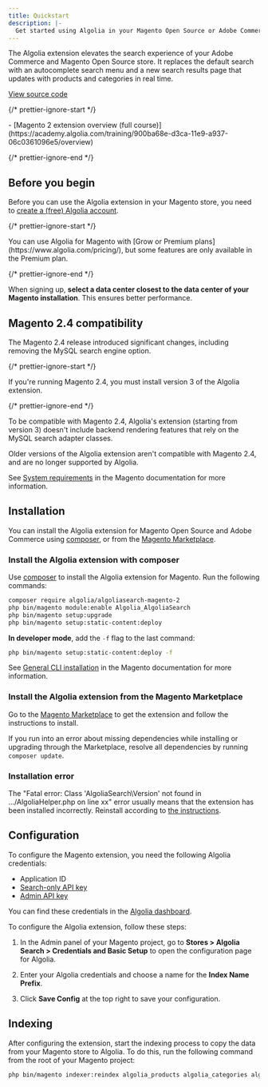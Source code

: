 ```yaml
---
title: Quickstart
description: |-
  Get started using Algolia in your Magento Open Source or Adobe Commerce store.
---
```


The Algolia extension elevates the search experience of your Adobe Commerce and Magento Open Source store.
It replaces the default search with an autocomplete search menu and a new search results page that updates with products and categories in real time.

[View source code](https://github.com/algolia/algoliasearch-magento-2)

{/* prettier-ignore-start */}

<Info>
  - [Magento 2 extension overview (full course)](https://academy.algolia.com/training/900ba68e-d3ca-11e9-a937-06c0361096e5/overview)
</Info>

{/* prettier-ignore-end */}

## Before you begin

Before you can use the Algolia extension in your Magento store,
you need to [create a (free) Algolia account](https://dashboard.algolia.com/users/sign_up).

{/* prettier-ignore-start */}

<Note>
  You can use Algolia for Magento with [Grow or Premium plans](https://www.algolia.com/pricing/),
  but some features are only available in the Premium plan.
</Note>

{/* prettier-ignore-end */}

When signing up, **select a data center closest to the data center of your Magento installation**.
This ensures better performance.

## Magento 2.4 compatibility

The Magento 2.4 release introduced significant changes, including removing the MySQL search engine option.

{/* prettier-ignore-start */}

<Note>
  If you're running Magento 2.4, you must install version 3 of the Algolia extension.
</Note>

{/* prettier-ignore-end */}

To be compatible with Magento 2.4, Algolia's extension (starting from version 3) doesn't include backend rendering features that rely on the MySQL search adapter classes.

Older versions of the Algolia extension aren't compatible with Magento 2.4,
and are no longer supported by Algolia.

See [System requirements](https://devdocs.magento.com/guides/v2.4/install-gde/system-requirements.html) in the Magento documentation for more information.

## Installation

You can install the Algolia extension for Magento Open Source and Adobe Commerce
using [composer](https://getcomposer.org/), or from the [Magento Marketplace](https://marketplace.magento.com/algolia-algoliasearch-magento-2.html).

### Install the Algolia extension with composer

Use [composer](https://getcomposer.org/) to install the Algolia extension for Magento.
Run the following commands:

```sh sh
composer require algolia/algoliasearch-magento-2
php bin/magento module:enable Algolia_AlgoliaSearch
php bin/magento setup:upgrade
php bin/magento setup:static-content:deploy
```

**In developer mode**, add the `-f` flag to the last command:

```sh sh
php bin/magento setup:static-content:deploy -f
```

See [General CLI installation](https://devdocs.magento.com/extensions/install/) in the Magento documentation for more information.

### Install the Algolia extension from the Magento Marketplace

Go to the [Magento Marketplace](https://marketplace.magento.com/algolia-algoliasearch-magento-2.html) to get the extension and follow the instructions to install.

If you run into an error about missing dependencies while installing or upgrading through the Marketplace,
resolve all dependencies by running `composer update`.

### Installation error

The "Fatal error: Class 'AlgoliaSearch\Version' not found in .../AlgoliaHelper.php on line xx" error usually means that the extension has been installed incorrectly.
Reinstall according to [the instructions](#installation).

## Configuration

To configure the Magento extension, you need the following Algolia credentials:

- Application ID
- [Search-only API key](/guides/security/api-keys/#search-only-api-key)
- [Admin API key](/guides/security/api-keys/#admin-api-key)

You can find these credentials in the [Algolia dashboard](https://dashboard.algolia.com/account/api-keys/).

To configure the Algolia extension, follow these steps:

1. In the Admin panel of your Magento project, go to **Stores > Algolia Search > Credentials and Basic Setup** to open the configuration page for Algolia.

1. Enter your Algolia credentials and choose a name for the **Index Name Prefix**.

1. Click **Save Config** at the top right to save your configuration.

## Indexing

After configuring the extension, start the indexing process to copy the data from your Magento store to Algolia.
To do this, run the following command from the root of your Magento project:

```bash bash
php bin/magento indexer:reindex algolia_products algolia_categories algolia_pages algolia_suggestions algolia_additional_sections
```
